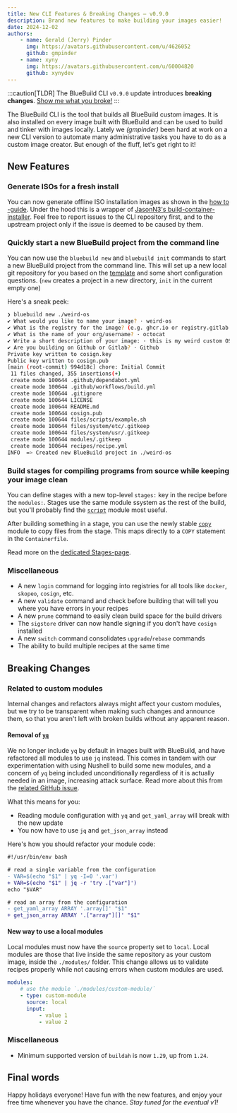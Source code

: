 ```yaml
---
title: New CLI Features & Breaking Changes — v0.9.0
description: Brand new features to make building your images easier!
date: 2024-12-02
authors:
    - name: Gerald (Jerry) Pinder
      img: https://avatars.githubusercontent.com/u/4626052
      github: gmpinder
    - name: xyny
      img: https://avatars.githubusercontent.com/u/60004820
      github: xynydev
---
```


:::caution[TLDR]
The BlueBuild CLI `v0.9.0` update introduces **breaking changes**. [Show me what you broke!](#breaking-changes)
:::

The BlueBuild CLI is the tool that builds all BlueBuild custom images. It is also installed on every image built with BlueBuild and can be used to build and tinker with images locally. Lately we _(gmpinder)_ been hard at work on a new CLI version to automate many administrative tasks you have to do as a custom image creator. But enough of the fluff, let's get right to it!

## New Features

### Generate ISOs for a fresh install

You can now generate offline ISO installation images as shown in the [how to -guide](/how-to/generate-iso/). Under the hood this is a wrapper of [JasonN3's build-container-installer](https://github.com/JasonN3/build-container-installer). Feel free to report issues to the CLI repository first, and to the upstream project only if the issue is deemed to be caused by them.

### Quickly start a new BlueBuild project from the command line

You can now use the `bluebuild new` and `bluebuild init` commands to start a new BlueBuild project from the command line. This will set up a new local git repository for you based on the [template](https://github.com/blue-build/template/) and some short configuration questions. (`new` creates a project in a new directory, `init` in the current empty one)

Here's a sneak peek:

```bash
❯ bluebuild new ./weird-os
✔ What would you like to name your image? · weird-os
✔ What is the registry for the image? (e.g. ghcr.io or registry.gitlab.com) · ghcr.io
✔ What is the name of your org/username? · octocat
✔ Write a short description of your image: · this is my weird custom OS :3
✔ Are you building on Github or Gitlab? · Github
Private key written to cosign.key
Public key written to cosign.pub
[main (root-commit) 994d18c] chore: Initial Commit
 11 files changed, 355 insertions(+)
 create mode 100644 .github/dependabot.yml
 create mode 100644 .github/workflows/build.yml
 create mode 100644 .gitignore
 create mode 100644 LICENSE
 create mode 100644 README.md
 create mode 100644 cosign.pub
 create mode 100644 files/scripts/example.sh
 create mode 100644 files/system/etc/.gitkeep
 create mode 100644 files/system/usr/.gitkeep
 create mode 100644 modules/.gitkeep
 create mode 100644 recipes/recipe.yml
INFO  => Created new BlueBuild project in ./weird-os
```

### Build stages for compiling programs from source while keeping your image clean

You can define stages with a new top-level `stages:` key in the recipe before the `modules:`. Stages use the same module ssystem as the rest of the build, but you'll probably find the [`script`](/reference/modules/script/) module most useful.

After building something in a stage, you can use the newly stable [`copy`](/reference/modules/copy/) module to copy files from the stage. This maps directly to a `COPY` statement in the `Containerfile`.

Read more on the [dedicated Stages-page](https://blue-build.org/reference/stages/).

### Miscellaneous

-   A new `login` command for logging into registries for all tools like `docker`, `skopeo`, `cosign`, etc.
-   A new `validate` command and check before building that will tell you where you have errors in your recipes
-   A new `prune` command to easily clean build space for the build drivers
-   The `sigstore` driver can now handle signing if you don't have `cosign` installed
-   A new `switch` command consolidates `upgrade`/`rebase` commands
-   The ability to build multiple recipes at the same time

## Breaking Changes

### Related to custom modules

Internal changes and refactors always might affect your custom modules, but we try to be transparent when making such changes and announce them, so that you aren't left with broken builds without any apparent reason.

#### Removal of [`yq`](https://github.com/mikefarah/yq)

We no longer include `yq` by default in images built with BlueBuild, and have refactored all modules to use `jq` instead. This comes in tandem with our experimentation with using Nushell to build some new modules, and a concern of `yq` being included unconditionally regardless of it is actually needed in an image, increasing attack surface. Read more about this from the [related GitHub issue](https://github.com/blue-build/cli/issues/261).

What this means for you:

-   Reading module configuration with `yq` and `get_yaml_array` will break with the new update
-   You now have to use `jq` and `get_json_array` instead

Here's how you should refactor your module code:

```diff lang=bash
#!/usr/bin/env bash

# read a single variable from the configuration
- VAR=$(echo "$1" | yq -I=0 '.var')
+ VAR=$(echo "$1" | jq -r 'try .["var"]')
echo "$VAR"

# read an array from the configuration
- get_yaml_array ARRAY '.array[]' "$1"
+ get_json_array ARRAY '.["array"][]' "$1"
```

#### New way to use a local modules

Local modules must now have the `source` property set to `local`. Local modules are those that live inside the same repository as your custom image, inside the `./modules/` folder. This change allows us to validate recipes properly while not causing errors when custom modules are used.

```yaml ins={4}
modules:
    # use the module `./modules/custom-module/`
    - type: custom-module
      source: local
      input:
          - value 1
          - value 2
```

### Miscellaneous

-   Minimum supported version of `buildah` is now `1.29`, up from `1.24`.

## Final words

Happy holidays everyone! Have fun with the new features, and enjoy your free time whenever you have the chance.
_Stay tuned for the eventual v1!_
